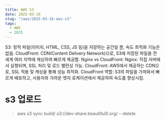 ```yaml
---
title: AWS S3
date: 2025-03-16
slug: "/aws/2025-03-16-aws-s3"
tags:
  - AWS
  - 2025
---
```


S3: 정적 파일(이미지, HTML, CSS, JS 등)을 저장하는 공간일 뿐, 속도 최적화 기능은 없음.
CloudFront: CDN(Content Delivery Network)으로, S3에 저장된 파일을 전 세계 여러 지역에 캐싱하여 빠르게 제공함.
Nginx vs CloudFront: Nginx: 직접 서버에서 실행되며, SSL 처리 및 로드 밸런싱 가능.
CloudFront: AWS에서 제공하는 CDN으로, SSL 적용 및 캐싱을 통해 성능 최적화.
CloudFront 역할: S3의 파일을 가져와서 빠르게 배포하고, 사용자와 가까운 엣지 로케이션에서 제공하여 속도를 향상시킴.


# s3 업로드

> aws s3 sync build/ s3://dev-share.beautiful0.org/ --delete
